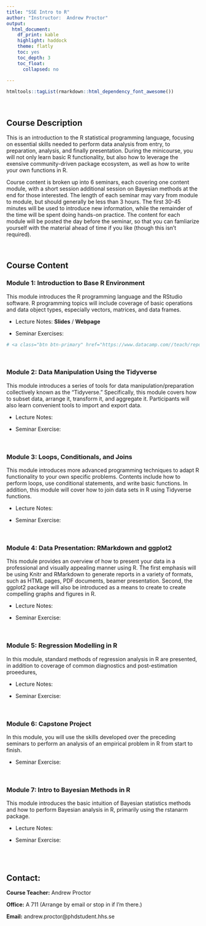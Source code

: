 ```yaml
---
title: "SSE Intro to R"
author: "Instructor:  Andrew Proctor"
output: 
  html_document:
    df_print: kable
    highlight: haddock
    theme: flatly
    toc: yes
    toc_depth: 3
    toc_float:
      collapsed: no
   
---
```

```r
htmltools::tagList(rmarkdown::html_dependency_font_awesome())
```

<br>

## Course Description

This is an introduction to the R statistical programming language, focusing on
essential skills needed to perform data analysis from entry, to preparation, analysis,
and finally presentation.  During the minicourse, you will not only learn basic
R functionality, but also how to leverage the exensive community-driven package 
ecosystem, as well as how to write your own functions in R.

Course content is broken up into 6 seminars, each covering one content module,
with a short session additional session on Bayesian methods at the end for those 
interested. The length of each seminar may vary from module to module, but should 
generally be less than 3 hours.  The first 30-45 minutes will be used to introduce 
new information, while the remainder of the time will be spent doing hands-on 
practice.  The content for each module will be posted the day before the seminar,
so that you can famliarize yourself with the material ahead of time if you like 
(though this isn't required).

<br>

## Course Content

### Module 1:  Introduction to Base R Environment

This module introduces the R programming language and the RStudio software.  R 
programming topics will include coverage of basic operations
and data object types, especially vectors, matrices, and data frames.

- Lecture Notes: **Slides** / **Webpage**

- Seminar Exercises:

```r
# <a class="btn btn-primary" href="https://www.datacamp.com//teach/repositories/115256665/go" role="button">DataCamp Exercises</a>
```

<br>


### Module 2:  Data Manipulation Using the Tidyverse

This module introduces a series of tools for data manipulation/preparation 
collectively known as the "Tidyverse."  Specifically, this module covers how to 
subset data, arrange it, transform it, and aggregate it.  Participants will also 
learn convenient tools to import and export data.

  - Lecture Notes: 
  
  - Seminar Exercise:
  
  <br>


### Module 3:  Loops, Conditionals, and Joins

This module introduces more advanced programming techniques to adapt R 
functionality to your own specific problems.  Contents include how to
perform loops, use conditional statements, and write basic functions.  In 
addition, this module will cover how to join data sets in R using 
Tidyverse functions.

  - Lecture Notes: 
  
  - Seminar Exercise:

<br>


### Module 4:  Data Presentation:  RMarkdown and ggplot2

This module provides an overview of how to present your data in a professional and 
visually appealing manner using R.  The first emphasis will be using Knitr and
RMarkdown to generate reports in a variety of formats, such as HTML pages, PDF 
documents, beamer presentation.  Second, the ggplot2 package will also be 
introduced as a means to create to create compelling graphs and figures in R.

  - Lecture Notes:
  
  - Seminar Exercise:

<br>


### Module 5: Regression Modelling in R

In this module, standard methods of regression analysis in R are presented, in 
addition to coverage of common diagnostics and post-estimation proeedures,

  - Lecture Notes: 
  
  - Seminar Exercise:
  
 <br>
 

### Module 6:  Capstone Project

In this module, you will use the skills developed over the preceding seminars to
perform an analysis of an empirical problem in R from start to finish.

  - Seminar Exercise:

<br>


### Module 7:  Intro to Bayesian Methods in R

This module introduces the basic intuition of Bayesian statistics methods and how
to perform Bayesian analysis in R, primarily using the rstanarm package.

  - Lecture Notes:
  
  - Seminar Exercise:
  

<br>
<br>


## Contact:

   **Course Teacher:**  Andrew Proctor
  
   **Office:**  A 711 (Arrange by email or stop in if I'm there.)
  
   **Email:**  andrew.proctor@phdstudent.hhs.se

